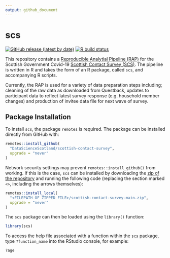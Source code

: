 ```yaml
---
output: github_document
---
```


<!-- scs-package.md is generated from scs-package.Rmd. Please edit that file -->

# scs

[![GitHub release (latest by date)](https://img.shields.io/github/v/release/DataScienceScotland/scottish-contact-survey)](https://github.com/DataScienceScotland/scottish-contact-survey/releases/latest)
[![R build status](https://github.com/DataScienceScotland/scottish-contact-survey/workflows/R-CMD-check/badge.svg)](https://github.com/DataScienceScotland/scottish-contact-survey/actions)

This repository contains a [Reproducible Analytial Pipeline (RAP)](https://gss.civilservice.gov.uk/reproducible-analytical-pipelines/) for the Scottish Government Covid-19 [Scottish Contact Survey (SCS)](README.md). The pipeline is written in R and takes the form of an R package, called `scs`, and accompanying R scripts.

Currently, the RAP is used for a variety of data preparation steps including; cleaning of the raw data as downloaded from Questback, updates to participant data to reflect latest survey response (e.g. household member changes) and production of invitee data file for next wave of survey.


## Package Installation

To install `scs`, the package `remotes` is required. The package can be installed directly from GitHub with:

```r
remotes::install_github(
  "DataScienceScotland/scottish-contact-survey",
  upgrade = "never"
)
```

Network security settings may prevent `remotes::install_github()` from working. If this is the case, `scs` can be installed by downloading the [zip of the repository](https://github.com/DataScienceScotland/scottish-contact-survey/archive/main.zip) and running the following code (replacing the section marked `<>`, including the arrows themselves):

```r
remotes::install_local(
  "<FILEPATH OF ZIPPED FILE>/scottish-contact-survey-main.zip",
  upgrade = "never"
)
```

The `scs` package can then be loaded using the `library()` function:

```r
library(scs)
```

To access the help file associated with a function within the `scs` package, type `?function_name` into the RStudio console, for example:

```r
?age
```
